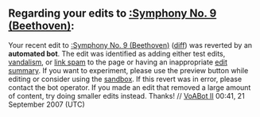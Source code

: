 <article id="13364593" title=User talk:Beethoven12>
	<talkpage id="13364593" title="User talk:Beethoven12">
==Regarding your edits to [[:Symphony No. 9 (Beethoven)]]:==
Your recent edit to [[:Symphony No. 9 (Beethoven)]] ([http://en.wikipedia.org/w/index.php?title=Symphony_No._9_%28Beethoven%29&amp;diff=prev&amp;oldid=159289914 diff]) was reverted by an '''automated bot'''. The edit was identified as adding either test edits, [[WP:VAND|vandalism]], or [[WP:SPAM|link spam]] to the page or having an inappropriate [[WP:ES|edit summary]]. If you want to experiment, please use the preview button while editing or consider using the [[Wikipedia:Sandbox|sandbox]]. If this revert was in error, please contact the bot operator. If you made an edit that removed a large amount of content, try doing smaller edits instead. Thanks! // [[User:VoABot II|VoABot II]] 00:41, 21 September 2007 (UTC)
	</talkpage>
</article>